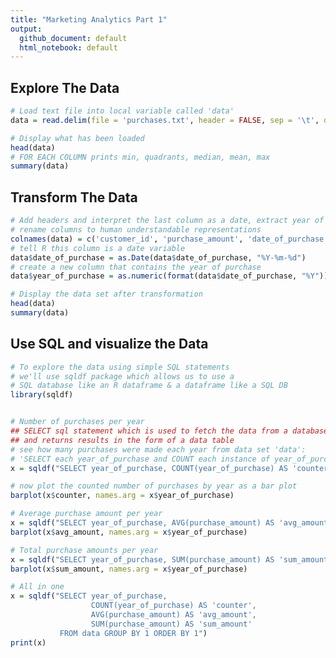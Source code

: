 ```yaml
---
title: "Marketing Analytics Part 1"
output:
  github_document: default
  html_notebook: default
---
```


## Explore The Data

```r
# Load text file into local variable called 'data'
data = read.delim(file = 'purchases.txt', header = FALSE, sep = '\t', dec = '.')

# Display what has been loaded
head(data)
# FOR EACH COLUMN prints min, quadrants, median, mean, max
summary(data)
```


## Transform The Data

```r
# Add headers and interpret the last column as a date, extract year of purchase
# rename columns to human understandable representations
colnames(data) = c('customer_id', 'purchase_amount', 'date_of_purchase')
# tell R this column is a date variable
data$date_of_purchase = as.Date(data$date_of_purchase, "%Y-%m-%d")
# create a new column that contains the year of purchase
data$year_of_purchase = as.numeric(format(data$date_of_purchase, "%Y"))
```

```r
# Display the data set after transformation
head(data)
summary(data)
```


## Use SQL and visualize the Data

```r
# To explore the data using simple SQL statements
# we'll use sqldf package which allows us to use a
# SQL database like an R dataframe & a dataframe like a SQL DB
library(sqldf)


# Number of purchases per year
## SELECT sql statement which is used to fetch the data from a database
## and returns results in the form of a data table
# see how many purchases were made each year from data set 'data':
# 'SELECT each year_of_purchase and COUNT each instance of year_of_purchase
x = sqldf("SELECT year_of_purchase, COUNT(year_of_purchase) AS 'counter' FROM data GROUP BY 1 ORDER BY 1")

# now plot the counted number of purchases by year as a bar plot
barplot(x$counter, names.arg = x$year_of_purchase)

# Average purchase amount per year
x = sqldf("SELECT year_of_purchase, AVG(purchase_amount) AS 'avg_amount' FROM data GROUP BY 1 ORDER BY 1")
barplot(x$avg_amount, names.arg = x$year_of_purchase)

# Total purchase amounts per year
x = sqldf("SELECT year_of_purchase, SUM(purchase_amount) AS 'sum_amount' FROM data GROUP BY 1 ORDER BY 1")
barplot(x$sum_amount, names.arg = x$year_of_purchase)

# All in one
x = sqldf("SELECT year_of_purchase,
                  COUNT(year_of_purchase) AS 'counter',
                  AVG(purchase_amount) AS 'avg_amount',
                  SUM(purchase_amount) AS 'sum_amount'
           FROM data GROUP BY 1 ORDER BY 1")
print(x)
```